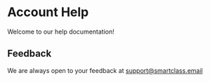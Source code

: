 # Account Help

Welcome to our help documentation!

## Feedback

We are always open to your feedback at support@smartclass.email
